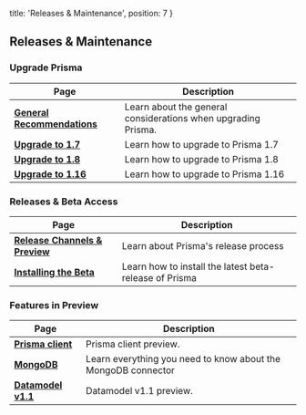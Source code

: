   title: 'Releases & Maintenance',
  position: 7
}

## Releases & Maintenance

### Upgrade Prisma

| Page | Description |
| -- | --- |
| [**General Recommendations**](dfv4) | Learn about the general considerations when upgrading Prisma.  |
| [**Upgrade to 1.7**](jgpt) | Learn how to upgrade to Prisma 1.7  |
| [**Upgrade to 1.8**](jgp3) | Learn how to upgrade to Prisma 1.8  |
| [**Upgrade to 1.16**](jgp4) | Learn how to upgrade to Prisma 1.16 |

### Releases & Beta Access

| Page | Description |
| -- | --- |
| [**Release Channels & Preview**](b4op) | Learn about Prisma's release process |
| [**Installing the Beta**](b5op) | Learn how to install the latest beta-release of Prisma |

### Features in Preview

| Page | Description |
| -- | --- |
| [**Prisma client**](b6q6) | Prisma client preview. |
| [**MongoDB**](b6op) | Learn everything you need to know about the MongoDB connector |
| [**Datamodel v1.1**](b6a7) | Datamodel v1.1 preview. |